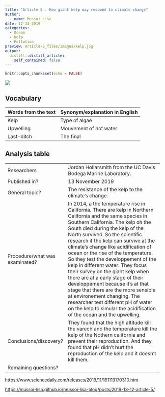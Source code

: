 ```yaml
---
title: "Article 5 : How giant kelp may respond to climate change"
author:
  - name: Mussoi Lisa
date: 12-13-2019
categories:
  - Ocean
  - Kelp
  - Pollution
preview: Article-5_files/Images/kelp.jpg
output:
  distill::distill_article:
    self_contained: false
---
```

```r
knitr::opts_chunk$set(echo = FALSE)
```


![](article-5_files/Images/kelp2.jpg) 


## Vocabulary

| Words from the text | Synonym/explanation in English |
| ------------------- | ------------------------------ |
| Kelp | Type of algae |
| Upwelling | Mouvement of hot water  | 
| Last-ditch | The final|



## Analysis table 

|                              |                                                                     |
| ---------------------------- | ------------------------------------------------------------------- |
| Researchers                  |  Jordan Hollarsmith from the UC Davis Bodega Marine Laboratory.|
| Published in?                |   13 November 2019                                                     |
| General topic?               |  The resistance of the kelp to the climate's change.                       |
| Procedure/what was examinated? | In 2014, a the temperature rise in California. There are kelp in Northern California and the same species in Southern California. The kelp oh the South died during the kelp of the North survived. So the scientific research if the kelp can survive at the climate's change like acidification of ocean or the rise of the temperature. So they test the developpement of the kelp in different water. They focus their survey on the giant kelp when there are at a early stage of their developpement because it's at that stage that there are the more sensible at environement changing. The researcher test different pH of water on the kelp to simular the acidification of the ocean and the upwelling. |
| Conclusions/discovery?       | They found that the high altitude kill the varech and the temperature kill the kelp of the Nothern california and prevent their reproduction. And they found that pH didn't hurt the reproduction of the kelp and it doesn't kill them.   |
| Remaining questions?         | |

<https://www.sciencedaily.com/releases/2019/11/191113170310.htm>

<https://mussoi-lisa.github.io/mussoi-lisa-blog/posts/2019-13-12-article-5/>

